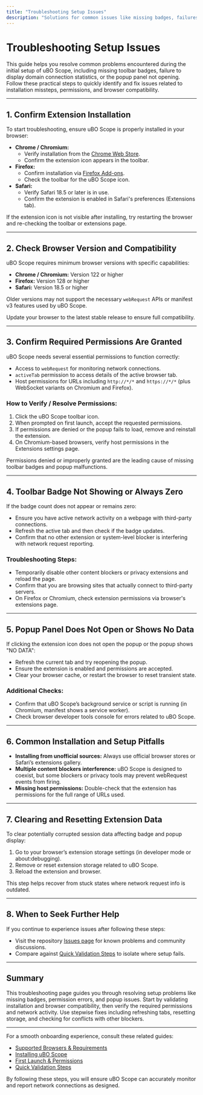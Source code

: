 ```yaml
---
title: "Troubleshooting Setup Issues"
description: "Solutions for common issues like missing badges, failures to display domain stats, or popup not opening. Find easy first fixes, permission troubleshooting, and tips to identify installation missteps."
---
```


# Troubleshooting Setup Issues

This guide helps you resolve common problems encountered during the initial setup of uBO Scope, including missing toolbar badges, failure to display domain connection statistics, or the popup panel not opening. Follow these practical steps to quickly identify and fix issues related to installation missteps, permissions, and browser compatibility.

---

## 1. Confirm Extension Installation

To start troubleshooting, ensure uBO Scope is properly installed in your browser:

- **Chrome / Chromium:**
  - Verify installation from the [Chrome Web Store](https://chromewebstore.google.com/detail/ubo-scope/bbdpgcaljkaaigfcomhidmneffjjjfgp).
  - Confirm the extension icon appears in the toolbar.
- **Firefox:**
  - Confirm installation via [Firefox Add-ons](https://addons.mozilla.org/firefox/addon/ubo-scope/).
  - Check the toolbar for the uBO Scope icon.
- **Safari:**
  - Verify Safari 18.5 or later is in use.
  - Confirm the extension is enabled in Safari's preferences (Extensions tab).

<Tip>
If the extension icon is not visible after installing, try restarting the browser and re-checking the toolbar or extensions page.
</Tip>

---

## 2. Check Browser Version and Compatibility

uBO Scope requires minimum browser versions with specific capabilities:

- **Chrome / Chromium:** Version 122 or higher
- **Firefox:** Version 128 or higher
- **Safari:** Version 18.5 or higher

Older versions may not support the necessary `webRequest` APIs or manifest v3 features used by uBO Scope.

<Tip>
Update your browser to the latest stable release to ensure full compatibility.
</Tip>

---

## 3. Confirm Required Permissions Are Granted

uBO Scope needs several essential permissions to function correctly:

- Access to `webRequest` for monitoring network connections.
- `activeTab` permission to access details of the active browser tab.
- Host permissions for URLs including `http://*/*` and `https://*/*` (plus WebSocket variants on Chromium and Firefox).

### How to Verify / Resolve Permissions:

1. Click the uBO Scope toolbar icon.
2. When prompted on first launch, accept the requested permissions.
3. If permissions are denied or the popup fails to load, remove and reinstall the extension.
4. On Chromium-based browsers, verify host permissions in the Extensions settings page.

<Warning>
Permissions denied or improperly granted are the leading cause of missing toolbar badges and popup malfunctions.
</Warning>

---

## 4. Toolbar Badge Not Showing or Always Zero

If the badge count does not appear or remains zero:

- Ensure you have active network activity on a webpage with third-party connections.
- Refresh the active tab and then check if the badge updates.
- Confirm that no other extension or system-level blocker is interfering with network request reporting.

### Troubleshooting Steps:

- Temporarily disable other content blockers or privacy extensions and reload the page.
- Confirm that you are browsing sites that actually connect to third-party servers.
- On Firefox or Chromium, check extension permissions via browser's extensions page.

---

## 5. Popup Panel Does Not Open or Shows No Data

If clicking the extension icon does not open the popup or the popup shows "NO DATA":

- Refresh the current tab and try reopening the popup.
- Ensure the extension is enabled and permissions are accepted.
- Clear your browser cache, or restart the browser to reset transient state.

### Additional Checks:

- Confirm that uBO Scope’s background service or script is running (in Chromium, manifest shows a service worker).
- Check browser developer tools console for errors related to uBO Scope.

---

## 6. Common Installation and Setup Pitfalls

- **Installing from unofficial sources:** Always use official browser stores or Safari’s extensions gallery.
- **Multiple content blockers interference:** uBO Scope is designed to coexist, but some blockers or privacy tools may prevent webRequest events from firing.
- **Missing host permissions:** Double-check that the extension has permissions for the full range of URLs used.

---

## 7. Clearing and Resetting Extension Data

To clear potentially corrupted session data affecting badge and popup display:

1. Go to your browser’s extension storage settings (in developer mode or about:debugging).
2. Remove or reset extension storage related to uBO Scope.
3. Reload the extension and browser.

<Tip>
This step helps recover from stuck states where network request info is outdated.
</Tip>

---

## 8. When to Seek Further Help

If you continue to experience issues after following these steps:

- Visit the repository [Issues page](https://github.com/gorhill/uBO-Scope/issues) for known problems and community discussions.
- Compare against [Quick Validation Steps](/getting-started/quick-validation/quick-validation-check) to isolate where setup fails.

---

## Summary

This troubleshooting page guides you through resolving setup problems like missing badges, permission errors, and popup issues. Start by validating installation and browser compatibility, then verify the required permissions and network activity. Use stepwise fixes including refreshing tabs, resetting storage, and checking for conflicts with other blockers.

---

For a smooth onboarding experience, consult these related guides:

- [Supported Browsers & Requirements](/getting-started/installation-basics/supported-platforms-requirements)
- [Installing uBO Scope](/getting-started/installation-basics/install-extension)
- [First Launch & Permissions](/getting-started/installation-basics/first-launch-and-permissions)
- [Quick Validation Steps](/getting-started/quick-validation/quick-validation-check)

By following these steps, you will ensure uBO Scope can accurately monitor and report network connections as designed.
